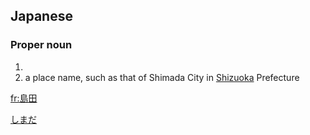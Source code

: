 ==Japanese==
{{ja-kanjitab|しま|だ|yomi=k}}

===Proper noun===
{{ja-pos|しまだ|proper}}

# {{surname|lang=ja|sort=しまだ}}
# a place name, such as that of Shimada City in [[Shizuoka]] Prefecture

[[Category:ja:Cities|しまだ]]

[[fr:島田]]